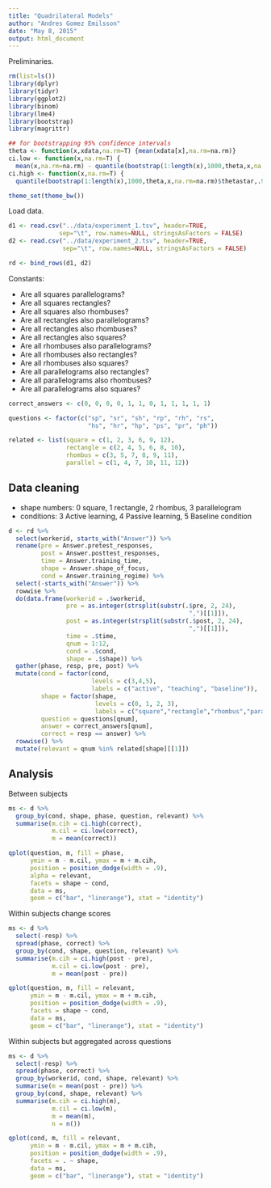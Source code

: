 ```yaml
---
title: "Quadrilateral Models"
author: "Andres Gomez Emilsson"
date: "May 8, 2015"
output: html_document
---
```


Preliminaries.

```r
rm(list=ls())
library(dplyr)
library(tidyr)
library(ggplot2)
library(binom)
library(lme4)
library(bootstrap)
library(magrittr)

## for bootstrapping 95% confidence intervals
theta <- function(x,xdata,na.rm=T) {mean(xdata[x],na.rm=na.rm)}
ci.low <- function(x,na.rm=T) {
  mean(x,na.rm=na.rm) - quantile(bootstrap(1:length(x),1000,theta,x,na.rm=na.rm)$thetastar,.025,na.rm=na.rm)}
ci.high <- function(x,na.rm=T) {
  quantile(bootstrap(1:length(x),1000,theta,x,na.rm=na.rm)$thetastar,.975,na.rm=na.rm) - mean(x,na.rm=na.rm)}

theme_set(theme_bw())
```

Load data.

```r
d1 <- read.csv("../data/experiment_1.tsv", header=TRUE, 
              sep="\t", row.names=NULL, stringsAsFactors = FALSE)
d2 <- read.csv("../data/experiment_2.tsv", header=TRUE, 
               sep="\t", row.names=NULL, stringsAsFactors = FALSE)

rd <- bind_rows(d1, d2)
```

Constants:

* Are all squares parallelograms?
* Are all squares rectangles?
* Are all squares also rhombuses?
* Are all rectangles also parallelograms?
* Are all rectangles also rhombuses?
* Are all rectangles also squares?
* Are all rhombuses also parallelograms?
* Are all rhombuses also rectangles?
* Are all rhombuses also squares?
* Are all parallelograms also rectangles?
* Are all parallelograms also rhombuses?
* Are all parallelograms also squares?

```r
correct_answers <- c(0, 0, 0, 0, 1, 1, 0, 1, 1, 1, 1, 1)

questions <- factor(c("sp", "sr", "sh", "rp", "rh", "rs",
                      "hs", "hr", "hp", "ps", "pr", "ph"))

related <- list(square = c(1, 2, 3, 6, 9, 12), 
                rectangle = c(2, 4, 5, 6, 8, 10),
                rhombus = c(3, 5, 7, 8, 9, 11),
                parallel = c(1, 4, 7, 10, 11, 12))
```

Data cleaning
-------------

* shape numbers: 0 square, 1 rectangle, 2 rhombus, 3 parallelogram
* conditions: 3 Active learning, 4 Passive learning, 5 Baseline condition


```r
d <- rd %>% 
  select(workerid, starts_with("Answer")) %>%
  rename(pre = Answer.pretest_responses,
         post = Answer.posttest_responses,
         time = Answer.training_time, 
         shape = Answer.shape_of_focus,
         cond = Answer.training_regime) %>%
  select(-starts_with("Answer")) %>%
  rowwise %>%
  do(data.frame(workerid = .$workerid, 
                pre = as.integer(strsplit(substr(.$pre, 2, 24),
                                                  ",")[[1]]),                
                post = as.integer(strsplit(substr(.$post, 2, 24),
                                                  ",")[[1]]),
                time = .$time, 
                qnum = 1:12,
                cond = .$cond,
                shape = .$shape)) %>%
  gather(phase, resp, pre, post) %>%
  mutate(cond = factor(cond, 
                       levels = c(3,4,5), 
                       labels = c("active", "teaching", "baseline")),
         shape = factor(shape, 
                        levels = c(0, 1, 2, 3), 
                        labels = c("square","rectangle","rhombus","parallel")),
         question = questions[qnum], 
         answer = correct_answers[qnum],
         correct = resp == answer) %>%
  rowwise() %>%
  mutate(relevant = qnum %in% related[shape][[1]])
```

Analysis
--------

Between subjects

```r
ms <- d %>% 
  group_by(cond, shape, phase, question, relevant) %>%
  summarise(m.cih = ci.high(correct),
            m.cil = ci.low(correct),            
            m = mean(correct))

qplot(question, m, fill = phase, 
      ymin = m - m.cil, ymax = m + m.cih,
      position = position_dodge(width = .9),
      alpha = relevant, 
      facets = shape ~ cond, 
      data = ms,       
      geom = c("bar", "linerange"), stat = "identity") 
```

Within subjects change scores

```r
ms <- d %>% 
  select(-resp) %>% 
  spread(phase, correct) %>%  
  group_by(cond, shape, question, relevant) %>%
  summarise(m.cih = ci.high(post - pre),
            m.cil = ci.low(post - pre),            
            m = mean(post - pre))

qplot(question, m, fill = relevant,
      ymin = m - m.cil, ymax = m + m.cih,
      position = position_dodge(width = .9),
      facets = shape ~ cond, 
      data = ms,       
      geom = c("bar", "linerange"), stat = "identity") 
```

Within subjects but aggregated across questions

```r
ms <- d %>% 
  select(-resp) %>% 
  spread(phase, correct) %>%  
  group_by(workerid, cond, shape, relevant) %>%
  summarise(m = mean(post - pre)) %>%
  group_by(cond, shape, relevant) %>%
  summarise(m.cih = ci.high(m),
            m.cil = ci.low(m),
            m = mean(m), 
            n = n())

qplot(cond, m, fill = relevant,
      ymin = m - m.cil, ymax = m + m.cih,
      position = position_dodge(width = .9),
      facets = . ~ shape, 
      data = ms,       
      geom = c("bar", "linerange"), stat = "identity")
```
